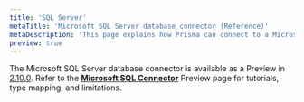 ```yaml
---
title: 'SQL Server'
metaTitle: 'Microsoft SQL Server database connector (Reference)'
metaDescription: 'This page explains how Prisma can connect to a Microsoft SQL Server database using the Microsoft SQL Server database connector.'
preview: true
---
```


<TopBlock>

The Microsoft SQL Server database connector is available as a Preview in [2.10.0](https://github.com/prisma/prisma/releases/tag/2.10.0). Refer to the [**Microsoft SQL Connector**](../../../../concepts/components/preview-features/sql-server) Preview page for tutorials, type mapping, and limitations.

</TopBlock>
